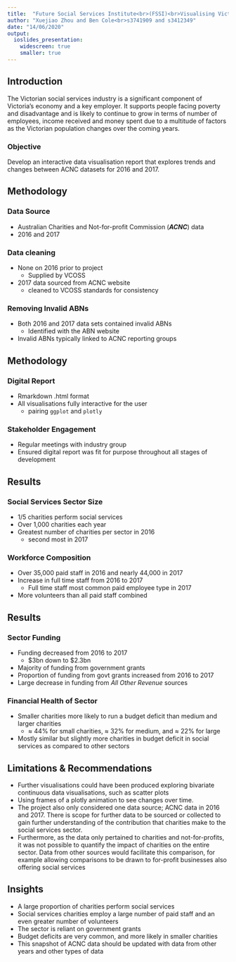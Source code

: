 ```yaml
---
title:  "Future Social Services Institute<br>(FSSI)<br>Visualising Victorian Social Services Charities"
author: "Xuejiao Zhou and Ben Cole<br>s3741909 and s3412349"
date: "14/06/2020"
output:
  ioslides_presentation:
    widescreen: true
    smaller: true
---
```



## Introduction 

The Victorian social services industry is a significant component of Victoria’s economy and a key employer. It supports people facing poverty and disadvantage and is likely to continue to grow in terms of number of employees, income received and money spent due to a multitude of factors as the Victorian population changes over the coming years.

### Objective 

Develop an interactive data visualisation report that explores trends and changes between ACNC datasets for 2016 and 2017.

## Methodology

### Data Source

- Australian Charities and Not-for-profit Commission (***ACNC***) data
- 2016 and 2017

### Data cleaning

- None on 2016 prior to project
    - Supplied by VCOSS
- 2017 data sourced from ACNC website
    - cleaned to VCOSS standards for consistency

### Removing Invalid ABNs

- Both 2016 and 2017 data sets contained invalid ABNs
    - Identified with the ABN website
- Invalid ABNs typically linked to ACNC reporting groups

## Methodology

### Digital Report

- Rmarkdown .html format
- All visualisations fully interactive for the user
    - pairing `ggplot` and `plotly`

### Stakeholder Engagement

- Regular meetings with industry group
- Ensured digital report was fit for purpose throughout all stages of development

## Results

### Social Services Sector Size

- 1/5 charities perform social services
- Over 1,000 charities each year
- Greatest number of charities per sector in 2016
    - second most in 2017

### Workforce Composition

- Over 35,000 paid staff in 2016 and nearly 44,000 in 2017
- Increase in full time staff from 2016 to 2017
    - Full time staff most common paid employee type in 2017
- More volunteers than all paid staff combined

## Results

### Sector Funding

- Funding decreased from 2016 to 2017
    - \$3bn down to \$2.3bn
- Majority of funding from government grants
- Proportion of funding from govt grants increased from 2016 to 2017
- Large decrease in funding from *All Other Revenue* sources

### Financial Health of Sector

- Smaller charities more likely to run a budget deficit than medium and larger charities
  - $\approx$ 44% for small charities, $\approx$ 32% for medium, and $\approx$ 22% for large
- Mostly similar but slightly more charities in budget deficit in social services as compared to other sectors

## Limitations & Recommendations

- Further visualisations could have been produced exploring bivariate continuous data visualisations, such as scatter plots  
- Using frames of a plotly animation to see changes over time.  
- The project also only considered one data source; ACNC data in 2016 and 2017. There is scope for further data to be sourced or collected to gain further understanding of the contribution that charities make to the social services sector.  
- Furthermore, as the data only pertained to charities and not-for-profits, it was not possible to quantify the impact of charities on the entire sector. Data from other sources would facilitate this comparison, for example allowing comparisons to be drawn to for-profit businesses also offering social services

## Insights

- A large proportion of charities perform social services
- Social services charities employ a large number of paid staff and an even greater number of volunteers
- The sector is reliant on government grants
- Budget deficits are very common, and more likely in smaller charities
- This snapshot of ACNC data should be updated with data from other years and other types of data